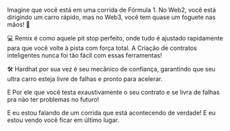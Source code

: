 Imagine que você está em uma corrida de Fórmula 1. No Web2, você está dirigindo um carro rápido, mas no Web3, você tem quase um foguete nas mãos! 🌟

💻 Remix é como aquele pit stop perfeito, onde tudo é ajustado rapidamente para que você volte à pista com força total.
A Criação de contratos inteligentes nunca foi tão fácil com essas ferramentas!

🛠️ Hardhat por sua vez é seu mecânico de confiança, garantindo que seu ultra carro esteja livre de falhas e pronto para acelerar.

E Por ele que você testa exaustivamente o seu contrato e se livra de falhas pra não ter problemas no futuro!

E eu estou falando de um corrida que está acontecendo de verdade!
E eu estou vendo você ficar em último lugar.
